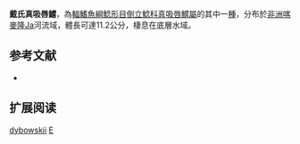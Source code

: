 {{Speciesbox
| name = 戴氏真吸唇鱨
| image = 
| image_width = 250px
| image_caption = 
| status = NE
| status_system = IUCN3.1
| genus = Euchilichthys
| species = dybowskii
| authority = [[Vaillant|Vaillant]], 1892
| synonyms = *''Atopochilus dybowskii''<br /><small>Vaillant, 1892</small>
*''Atopochilus habereri''<br /><small>Steindachner, 1912</small>
*''Chiloglanis dybowskii''<br /><small>Vaillant, 1892</small>
*''Euchilichthys habereri''<br /><small>Steindachner, 1912</small>
}}

'''戴氏真吸唇鱨'''，為[[輻鰭魚綱|輻鰭魚綱]][[鯰形目|鯰形目]][[倒立鯰科|倒立鯰科]][[真吸唇鱨屬|真吸唇鱨屬]]的其中一[[種|種]]，分布於[[非洲|非洲]][[喀麥隆|喀麥隆]]Ja河流域，體長可達11.2公分，棲息在底層水域。

==参考文献==
*{{FishBase_species|genus=Euchilichthys|species=dybowskii|year=2011|month=12}}

== 扩展阅读 ==
{{refbegin}}
{{wikispecies-inline|Euchilichthys dybowskiii|戴氏真吸唇鱨}}
{{refend}}
{{Taxonbar|from=Q1104820}}

[[Category:真吸唇鱨屬|dybowskii]]
[[Category:1892年描述的魚類|E]]